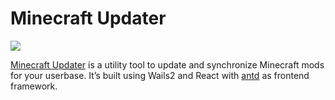 # Minecraft Updater

<p style={{"text-align": "center"}}>
   <img src="/img/showcase/minecraft-mod-updater.jpg"></img><br/>
</p>

[Minecraft Updater](https://github.com/Gurkengewuerz/MinecraftModUpdater) is a utility tool to update and synchronize Minecraft mods for your userbase. It’s built using Wails2 and React with [antd](https://ant.design/) as frontend framework.
